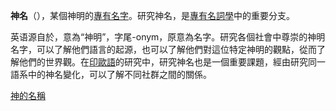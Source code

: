 {{NOT|四字神名}}

'''神名'''（{{lang-en|theonym}}），某個神明的[[專有名詞|專有]][[名字|名字]]。研究神名，是[[專有名詞學|專有名詞學]]中的重要分支。

英语{{lang|en|theonym}}源自於{{lang-grc|theos}}，意為“神明”，字尾-onym，原意為名字。研究各個社會中尊崇的神明名字，可以了解他們語言的起源，也可以了解他們對這位特定神明的觀點，從而了解他們的世界觀。在[[印歐語|印歐語]]的研究中，研究神名也是一個重要課題，經由研究同一語系中的神名變化，可以了解不同社群之間的關係。

[[Category:神的名稱|]]

{{Religion-stub}}
{{Name-stub}}